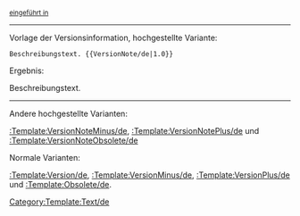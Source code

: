 <sup>[[Release_notes_{{{1}}}/de|eingeführt in {{{1}}}]]</sup><noinclude>

----

Vorlage der Versionsinformation, hochgestellte Variante:

 <nowiki>Beschreibungstext. {{VersionNote/de|1.0}}</nowiki>

Ergebnis:

Beschreibungstext. {{VersionNote/de|1.0}}

----

Andere hochgestellte Varianten:

[[:Template:VersionNoteMinus/de]], [[:Template:VersionNotePlus/de]] und [[:Template:VersionNoteObsolete/de]]

Normale Varianten:

[[:Template:Version/de]], [[:Template:VersionMinus/de]], [[:Template:VersionPlus/de]] und [[:Template:Obsolete/de]].

[[Category:Template:Text/de]]
</noinclude>